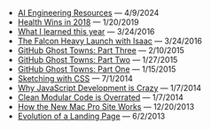 - [AI Engineering Resources](/blog/ai-engineering-resources) — 4/9/2024
- [Health Wins in 2018](/blog/health-wins) — 1/20/2019
- [What I learned this year](/blog/what-i-learned) — 3/24/2016
- [The Falcon Heavy Launch with Isaac](/blog/falcon-heavy) — 3/24/2016
- [GitHub Ghost Towns: Part Three](/blog/github-ghost-towns-3) — 2/10/2015
- [GitHub Ghost Towns: Part Two](/blog/github-ghost-towns-2) — 1/27/2015
- [GitHub Ghost Towns: Part One](/blog/github-ghost-towns-1) — 1/15/2015
- [Sketching with CSS](/blog/first-successful-product) — 7/1/2014
- [Why JavaScript Development is Crazy](/blog/why-javascript-development-is-crazy) — 1/7/2014
- [Clean Modular Code is Overrated](/blog/clean-modular-code-is-overrated) — 1/7/2014
- [How the New Mac Pro Site Works](/blog/how-the-new-mac-pro-site-works) — 12/20/2013
- [Evolution of a Landing Page](/blog/evolution-of-a-landing-page) — 6/2/2013


